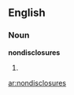==English==

===Noun===
'''nondisclosures'''

# {{plural of|[[nondisclosure]]}}

[[ar:nondisclosures]]